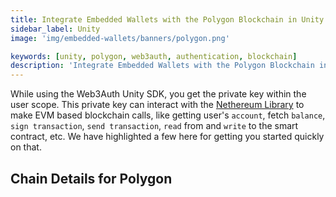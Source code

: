```yaml
---
title: Integrate Embedded Wallets with the Polygon Blockchain in Unity
sidebar_label: Unity
image: 'img/embedded-wallets/banners/polygon.png'

keywords: [unity, polygon, web3auth, authentication, blockchain]
description: 'Integrate Embedded Wallets with the Polygon Blockchain in Unity | Embedded Wallets'
---
```



While using the Web3Auth Unity SDK, you get the private key within the user scope. This private key can interact with the [Nethereum Library](https://nethereum.com/) to make EVM based blockchain calls, like getting user's `account`, fetch `balance`, `sign transaction`, `send transaction`, `read` from and `write` to the smart contract, etc. We have highlighted a few here for getting you started quickly on that.

## Chain Details for Polygon

<ChainDetailsPolygon />

<EVMInteraction />
